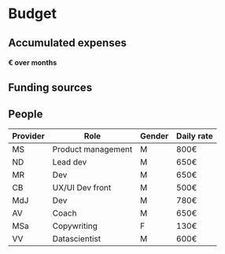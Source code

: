 <!-- see https://github.com/prettier/prettier/issues/13057 -->
<!-- prettier-ignore-start -->
# Budget

## Accumulated expenses

#### <accumulatedExpenses /> € over <months /> months
<!--rehype:class=h4__light-->

<div style={{ height: '540px' }} className="mb__4XL">
  <AccumulatedExpensesGraph />
</div>

## Funding sources
<!--rehype:class=text__center-->

<div style={{ height: '480px' }} className="mt__L">
  <FundingSourcesGraph />
</div>

## People

| Provider | Role               | Gender | Daily rate |
| -------- | ------------------ | ------ | ---------- |
| MS       | Product management | M      | 800€       |
| ND       | Lead dev           | M      | 650€       |
| MR       | Dev                | M      | 650€       |
| CB       | UX/UI Dev front    | M      | 500€       |
| MdJ      | Dev                | M      | 780€       |
| AV       | Coach              | M      | 650€       |
| MSa      | Copywriting        | F      | 130€       |
| VV       | Datascientist      | M      | 600€       |
<!--rehype:class=mt__XL-->

<!-- prettier-ignore-end -->

